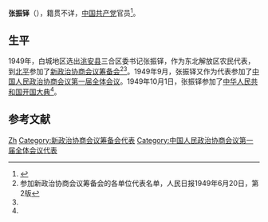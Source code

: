 {{otheruses|subject=中华人民共和国早期政治人物'''张振铎'''|other=中国画家张振铎|张振铎 (画家)}}
'''张振铎'''（{{bd|？||？|}}），籍贯不详，[[中国共产党|中国共产党]]官员<ref name=zgzl>{{Cite web |url = http://www.zldjw.cn/wMcmsG_ShowArticle.asp?wMcms_ArticleID=1152 |title = 迎接和庆祝中华人民共和国成立 |author =  |date = 2015-05-12 |publisher = 中共镇赉县委组织部 |language =  |accessdate =  |quote =  }}{{Dead link|date=2019年10月 |bot=InternetArchiveBot |fix-attempted=yes }}</ref>。

==生平==
1949年，白城地区选出[[洮安县|洮安县]]三合区委书记张振铎，作为东北解放区农民代表，到[[北平|北平]]参加了[[新政治协商会议筹备会|新政治协商会议筹备会]]<ref>参加新政治协商会议筹备会的各单位代表名单，人民日报1949年6月20日，第2版</ref><ref name=zgzl/>。1949年9月，张振铎又作为代表参加了[[中国人民政治协商会议第一届全体会议|中国人民政治协商会议第一届全体会议]]。1949年10月1日，张振铎参加了[[中华人民共和国开国大典|中华人民共和国开国大典]]<ref name=zgzl/>。

==参考文献==
{{Reflist|2}}

{{DEFAULTSORT:Zhang张}}
[[Category:张姓|Zh]]
[[Category:新政治协商会议筹备会代表|Category:新政治协商会议筹备会代表]]
[[Category:中国人民政治协商会议第一届全体会议代表|Category:中国人民政治协商会议第一届全体会议代表]]
